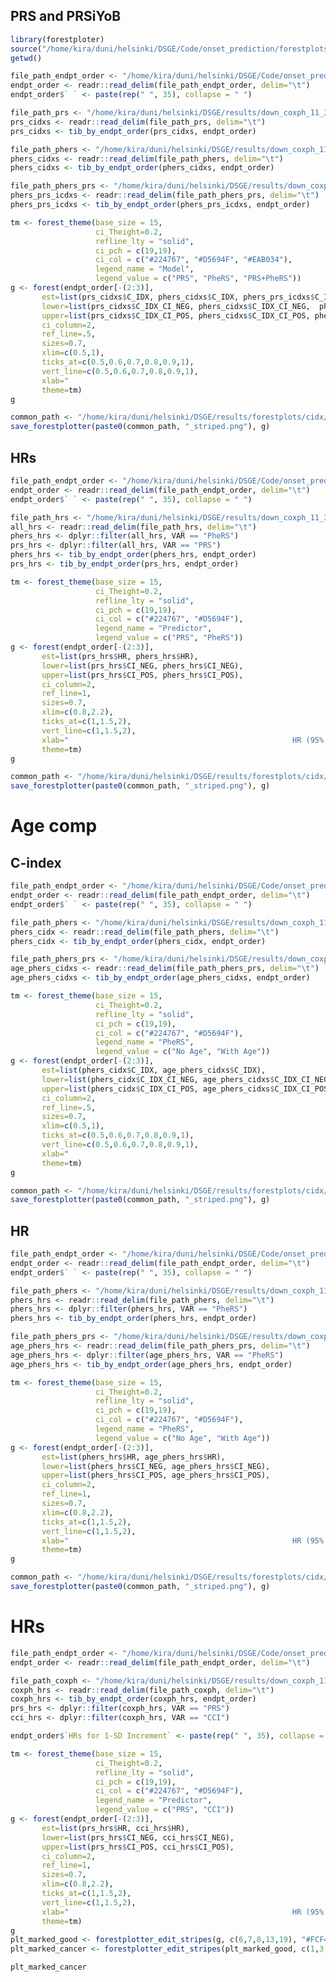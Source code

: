 ## PRS and PRSiYoB
```r
library(forestploter)
source("/home/kira/duni/helsinki/DSGE/Code/onset_prediction/forestplots/utils.R")
getwd()
```
```r
file_path_endpt_order <- "/home/kira/duni/helsinki/DSGE/Code/onset_prediction/forestplots/endpt_order.tsv"
endpt_order <- readr::read_delim(file_path_endpt_order, delim="\t")
endpt_order$` ` <- paste(rep(" ", 35), collapse = " ")

file_path_prs <- "/home/kira/duni/helsinki/DSGE/results/down_coxph_11_30_22_phers/2019-01-01_o8_w2_e10_PRS_SEX_YOB_BATCH_PCs_cidx.tsv"
prs_cidxs <- readr::read_delim(file_path_prs, delim="\t")
prs_cidxs <- tib_by_endpt_order(prs_cidxs, endpt_order)

file_path_phers <- "/home/kira/duni/helsinki/DSGE/results/down_coxph_11_30_22_phers_with_age/2019-01-01_o8_w2_e10_PheRS_SEX_YOB_cidx.tsv"
phers_cidxs <- readr::read_delim(file_path_phers, delim="\t")
phers_cidxs <- tib_by_endpt_order(phers_cidxs, endpt_order)

file_path_phers_prs <- "/home/kira/duni/helsinki/DSGE/results/down_coxph_11_30_22_phers_with_age/2019-01-01_o8_w2_e10_PRS_PheRS_SEX_YOB_BATCH_PCs_cidx.tsv"
phers_prs_icdxs <- readr::read_delim(file_path_phers_prs, delim="\t")
phers_prs_icdxs <- tib_by_endpt_order(phers_prs_icdxs, endpt_order)
```

```r
tm <- forest_theme(base_size = 15,
                   ci_Theight=0.2,
                   refline_lty = "solid",
                   ci_pch = c(19,19),
                   ci_col = c("#224767", "#D5694F", "#EAB034"),
                   legend_name = "Model",
                   legend_value = c("PRS", "PheRS", "PRS+PheRS"))
g <- forest(endpt_order[-(2:3)],
       est=list(prs_cidxs$C_IDX, phers_cidxs$C_IDX, phers_prs_icdxs$C_IDX),
       lower=list(prs_cidxs$C_IDX_CI_NEG, phers_cidxs$C_IDX_CI_NEG,  phers_prs_icdxs$C_IDX_CI_NEG),
       upper=list(prs_cidxs$C_IDX_CI_POS, phers_cidxs$C_IDX_CI_POS, phers_prs_icdxs$C_IDX_CI_POS),
       ci_column=2,
       ref_line=.5,
       sizes=0.7,
       xlim=c(0.5,1),
       ticks_at=c(0.5,0.6,0.7,0.8,0.9,1),
       vert_line=c(0.5,0.6,0.7,0.8,0.9,1),
       xlab="                                                               c-index (95% CI)",
       theme=tm)
g
```

```r
common_path <- "/home/kira/duni/helsinki/DSGE/results/forestplots/cidx/2019-01-01_o8_w2_e10_PRS_PheRS_with_age_cidx"
save_forestplotter(paste0(common_path, "_striped.png"), g)
```

## HRs

```r
file_path_endpt_order <- "/home/kira/duni/helsinki/DSGE/Code/onset_prediction/forestplots/endpt_order.tsv"
endpt_order <- readr::read_delim(file_path_endpt_order, delim="\t")
endpt_order$` ` <- paste(rep(" ", 35), collapse = " ")

file_path_hrs <- "/home/kira/duni/helsinki/DSGE/results/down_coxph_11_30_22_phers_with_age/2019-01-01_o8_w2_e10_PRS_PheRS_SEX_YOB_BATCH_PCs_coxph.tsv"
all_hrs <- readr::read_delim(file_path_hrs, delim="\t")
phers_hrs <- dplyr::filter(all_hrs, VAR == "PheRS")
prs_hrs <- dplyr::filter(all_hrs, VAR == "PRS")
phers_hrs <- tib_by_endpt_order(phers_hrs, endpt_order)
prs_hrs <- tib_by_endpt_order(prs_hrs, endpt_order)
```

```r
tm <- forest_theme(base_size = 15,
                   ci_Theight=0.2,
                   refline_lty = "solid",
                   ci_pch = c(19,19),
                   ci_col = c("#224767", "#D5694F"),
                   legend_name = "Predictor",
                   legend_value = c("PRS", "PheRS"))
g <- forest(endpt_order[-(2:3)],
       est=list(prs_hrs$HR, phers_hrs$HR),
       lower=list(prs_hrs$CI_NEG, phers_hrs$CI_NEG),
       upper=list(prs_hrs$CI_POS, phers_hrs$CI_POS),
       ci_column=2,
       ref_line=1,
       sizes=0.7,
       xlim=c(0.8,2.2),
       ticks_at=c(1,1.5,2),
       vert_line=c(1,1.5,2),
       xlab="                                                  HR (95% CI)",
       theme=tm)
g
```

```r
common_path <- "/home/kira/duni/helsinki/DSGE/results/forestplots/cidx/2019-01-01_o8_w2_e10_PheRS_with_age_comp_hr"
save_forestplotter(paste0(common_path, "_striped.png"), g)
```

# Age comp

## C-index

```r
file_path_endpt_order <- "/home/kira/duni/helsinki/DSGE/Code/onset_prediction/forestplots/endpt_order.tsv"
endpt_order <- readr::read_delim(file_path_endpt_order, delim="\t")
endpt_order$` ` <- paste(rep(" ", 35), collapse = " ")

file_path_phers <- "/home/kira/duni/helsinki/DSGE/results/down_coxph_11_30_22_phers/2019-01-01_o8_w2_e10_PheRS_SEX_YOB_cidx.tsv"
phers_cidx <- readr::read_delim(file_path_phers, delim="\t")
phers_cidx <- tib_by_endpt_order(phers_cidx, endpt_order)

file_path_phers_prs <- "/home/kira/duni/helsinki/DSGE/results/down_coxph_11_30_22_phers_with_age/2019-01-01_o8_w2_e10_PheRS_SEX_YOB_cidx.tsv"
age_phers_cidxs <- readr::read_delim(file_path_phers_prs, delim="\t")
age_phers_cidxs <- tib_by_endpt_order(age_phers_cidxs, endpt_order)
```

```r
tm <- forest_theme(base_size = 15,
                   ci_Theight=0.2,
                   refline_lty = "solid",
                   ci_pch = c(19,19),
                   ci_col = c("#224767", "#D5694F"),
                   legend_name = "PheRS",
                   legend_value = c("No Age", "With Age"))
g <- forest(endpt_order[-(2:3)],
       est=list(phers_cidx$C_IDX, age_phers_cidxs$C_IDX),
       lower=list(phers_cidx$C_IDX_CI_NEG, age_phers_cidxs$C_IDX_CI_NEG),
       upper=list(phers_cidx$C_IDX_CI_POS, age_phers_cidxs$C_IDX_CI_POS),
       ci_column=2,
       ref_line=.5,
       sizes=0.7,
       xlim=c(0.5,1),
       ticks_at=c(0.5,0.6,0.7,0.8,0.9,1),
       vert_line=c(0.5,0.6,0.7,0.8,0.9,1),
       xlab="                                                               c-index (95% CI)",
       theme=tm)
g
```

```r
common_path <- "/home/kira/duni/helsinki/DSGE/results/forestplots/cidx/2019-01-01_o8_w2_e10_PheRS_with_age_comp_cidx"
save_forestplotter(paste0(common_path, "_striped.png"), g)
```


## HR

```r
file_path_endpt_order <- "/home/kira/duni/helsinki/DSGE/Code/onset_prediction/forestplots/endpt_order.tsv"
endpt_order <- readr::read_delim(file_path_endpt_order, delim="\t")
endpt_order$` ` <- paste(rep(" ", 35), collapse = " ")

file_path_phers <- "/home/kira/duni/helsinki/DSGE/results/down_coxph_11_30_22_phers/2019-01-01_o8_w2_e10_PheRS_SEX_YOB_coxph.tsv"
phers_hrs <- readr::read_delim(file_path_phers, delim="\t")
phers_hrs <- dplyr::filter(phers_hrs, VAR == "PheRS")
phers_hrs <- tib_by_endpt_order(phers_hrs, endpt_order)

file_path_phers_prs <- "/home/kira/duni/helsinki/DSGE/results/down_coxph_11_30_22_phers_with_age/2019-01-01_o8_w2_e10_PheRS_SEX_YOB_coxph.tsv"
age_phers_hrs <- readr::read_delim(file_path_phers_prs, delim="\t")
age_phers_hrs <- dplyr::filter(age_phers_hrs, VAR == "PheRS")
age_phers_hrs <- tib_by_endpt_order(age_phers_hrs, endpt_order)
```

```r
tm <- forest_theme(base_size = 15,
                   ci_Theight=0.2,
                   refline_lty = "solid",
                   ci_pch = c(19,19),
                   ci_col = c("#224767", "#D5694F"),
                   legend_name = "PheRS",
                   legend_value = c("No Age", "With Age"))
g <- forest(endpt_order[-(2:3)],
       est=list(phers_hrs$HR, age_phers_hrs$HR),
       lower=list(phers_hrs$CI_NEG, age_phers_hrs$CI_NEG),
       upper=list(phers_hrs$CI_POS, age_phers_hrs$CI_POS),
       ci_column=2,
       ref_line=1,
       sizes=0.7,
       xlim=c(0.8,2.2),
       ticks_at=c(1,1.5,2),
       vert_line=c(1,1.5,2),
       xlab="                                                  HR (95% CI)",
       theme=tm)
g
```

```r
common_path <- "/home/kira/duni/helsinki/DSGE/results/forestplots/cidx/2019-01-01_o8_w2_e10_PheRS_with_age_comp_hr"
save_forestplotter(paste0(common_path, "_striped.png"), g)
```


# HRs

```r
file_path_endpt_order <- "/home/kira/duni/helsinki/DSGE/Code/onset_prediction/forestplots/endpt_order.tsv"
endpt_order <- readr::read_delim(file_path_endpt_order, delim="\t")

file_path_coxph <- "/home/kira/duni/helsinki/DSGE/results/down_coxph_11_17_22/2019-01-01_o8_w2_e10_CCI_PRS_SEX_YOB_BATCH_PCs_coxph.tsv"
coxph_hrs <- readr::read_delim(file_path_coxph, delim="\t")
coxph_hrs <- tib_by_endpt_order(coxph_hrs, endpt_order)
prs_hrs <- dplyr::filter(coxph_hrs, VAR == "PRS")
cci_hrs <- dplyr::filter(coxph_hrs, VAR == "CCI")

endpt_order$`HRs for 1-SD Increment` <- paste(rep(" ", 35), collapse = " ")
```

```r
tm <- forest_theme(base_size = 15,
                   ci_Theight=0.2,
                   refline_lty = "solid",
                   ci_pch = c(19,19),
                   ci_col = c("#224767", "#D5694F"),
                   legend_name = "Predictor",
                   legend_value = c("PRS", "CCI"))
g <- forest(endpt_order[-(2:3)],
       est=list(prs_hrs$HR, cci_hrs$HR),
       lower=list(prs_hrs$CI_NEG, cci_hrs$CI_NEG),
       upper=list(prs_hrs$CI_POS, cci_hrs$CI_POS),
       ci_column=2,
       ref_line=1,
       sizes=0.7,
       xlim=c(0.8,2.2),
       ticks_at=c(1,1.5,2),
       vert_line=c(1,1.5,2),
       xlab="                                                  HR (95% CI)",
       theme=tm)
g
plt_marked_good <- forestplotter_edit_stripes(g, c(6,7,8,13,19), "#FCF4F2")
plt_marked_cancer <- forestplotter_edit_stripes(plt_marked_good, c(1,3,4,10,14,16), "#EDEDED", skip_white = TRUE)

plt_marked_cancer
```
